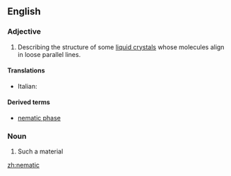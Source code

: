 ==English==

===Adjective===
{{en-adj}}

#{{physics|chemistry}} Describing the structure of some [[liquid crystal]]s whose molecules align in loose parallel lines.

====Translations====
{{top}}
* Italian: {{t-|it|nematico}}
{{mid}}

{{bottom}}

====Derived terms====
*[[nematic phase]]

===Noun===
{{en-noun}}

# Such a material

[[zh:nematic]]